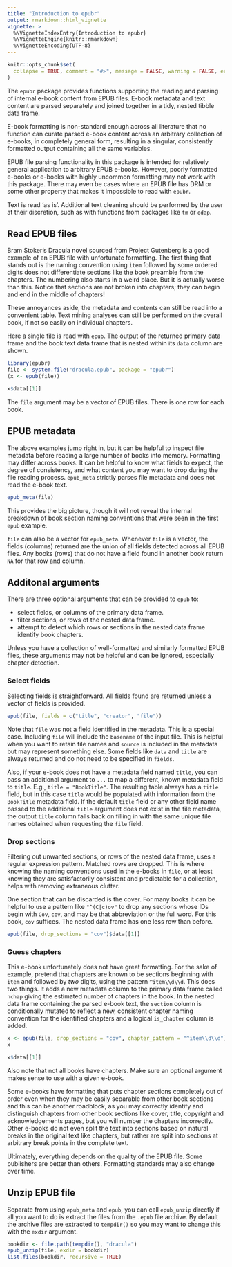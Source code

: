 ```yaml
---
title: "Introduction to epubr"
output: rmarkdown::html_vignette
vignette: >
  %\VignetteIndexEntry{Introduction to epubr}
  %\VignetteEngine{knitr::rmarkdown}
  %\VignetteEncoding{UTF-8}
---
```


```r
knitr::opts_chunk$set(
  collapse = TRUE, comment = "#>", message = FALSE, warning = FALSE, error = FALSE, tidy = TRUE
)
```

The `epubr` package provides functions supporting the reading and parsing of internal e-book content from EPUB files. E-book metadata and text content are parsed separately and joined together in a tidy, nested tibble data frame. 

E-book formatting is non-standard enough across all literature that no function can curate parsed e-book content across an arbitrary collection of e-books, in completely general form, resulting in a singular, consistently formatted output containing all the same variables.

EPUB file parsing functionality in this package is intended for relatively general application to arbitrary EPUB e-books. However, poorly formatted e-books or e-books with highly uncommon formatting may not work with this package.
There may even be cases where an EPUB file has DRM or some other property that makes it impossible to read with `epubr`.

Text is read 'as is'. Additional text cleaning should be performed by the user at their discretion, such as with functions from packages like `tm` or `qdap`.

## Read EPUB files

Bram Stoker's Dracula novel sourced from Project Gutenberg is a good example of an EPUB file with unfortunate formatting.
The first thing that stands out is the naming convention using `item` followed by some ordered digits does not differentiate sections like the book preamble from the chapters.
The numbering also starts in a weird place. But it is actually worse than this. Notice that sections are not broken into chapters; they can begin and end in the middle of chapters!

These annoyances aside, the metadata and contents can still be read into a convenient table. Text mining analyses can still be performed on the overall book, if not so easily on individual chapters.

Here a single file is read with `epub`. The output of the returned primary data frame and the book text data frame that is nested within its `data` column are shown.

```r
library(epubr)
file <- system.file("dracula.epub", package = "epubr")
(x <- epub(file))

x$data[[1]]
```

The `file` argument may be a vector of EPUB files. There is one row for each book.

## EPUB metadata

The above examples jump right in, but it can be helpful to inspect file metadata before reading a large number of books into memory. Formatting may differ across books. It can be helpful to know what fields to expect, the degree of consistency, and what content you may want to drop during the file reading process. `epub_meta` strictly parses file metadata and does not read the e-book text.

```r
epub_meta(file)
```

This provides the big picture, though it will not reveal the internal breakdown of book section naming conventions that were seen in the first `epub` example.

`file` can also be a vector for `epub_meta`. Whenever `file` is a vector, the fields (columns) returned are the union of all fields detected across all EPUB files. Any books (rows) that do not have a field found in another book return `NA` for that row and column.

## Additonal arguments

There are three optional arguments that can be provided to `epub` to:

*    select fields, or columns of the primary data frame.
*    filter sections, or rows of the nested data frame.
*    attempt to detect which rows or sections in the nested data frame identify book chapters.

Unless you have a collection of well-formatted and similarly formatted EPUB files, these arguments may not be helpful and can be ignored, especially chapter detection.

### Select fields

Selecting fields is straightforward. All fields found are returned unless a vector of fields is provided.

```r
epub(file, fields = c("title", "creator", "file"))
```

Note that `file` was not a field identified in the metadata. This is a special case. Including `file` will include the `basename` of the input file. This is helpful when you want to retain file names and `source` is included in the metadata but may represent something else. Some fields like `data` and `title` are always returned and do not need to be specified in `fields`.

Also, if your e-book does not have a metadata field named `title`, you can pass an additional argument to `...` to map a different, known metadata field to `title`. E.g., `title = "BookTitle"`. The resulting table always has a `title` field, but in this case `title` would be populated with information from the `BookTitle` metadata field. If the default `title` field or any other field name passed to the additional `title` argument does not exist in the file metadata, the output `title` column falls back on filling in with the same unique file names obtained when requesting the `file` field.

### Drop sections

Filtering out unwanted sections, or rows of the nested data frame, uses a regular expression pattern. Matched rows are dropped. This is where knowing the naming conventions used in the e-books in `file`, or at least knowing they are satisfactorily consistent and predictable for a collection, helps with removing extraneous clutter.

One section that can be discarded is the cover. For many books it can be helpful to use a pattern like `"^(C|c)ov"` to drop any sections whose IDs begin with `Cov`, `cov`, and may be that abbreviation or the full word. For this book, `cov` suffices. The nested data frame has one less row than before.

```r
epub(file, drop_sections = "cov")$data[[1]]
```

### Guess chapters

This e-book unfortunately does not have great formatting. For the sake of example, pretend that chapters are known to be sections beginning with `item` and followed by *two* digits, using the pattern `^item\\d\\d`. This does two things. It adds a new metadata column to the primary data frame called `nchap` giving the estimated number of chapters in the book. In the nested data frame containing the parsed e-book text, the `section` column is conditionally mutated to reflect a new, consistent chapter naming convention for the identified chapters and a logical `is_chapter` column is added.

```r
x <- epub(file, drop_sections = "cov", chapter_pattern = "^item\\d\\d")
x

x$data[[1]]
```

Also note that not all books have chapters. Make sure an optional argument makes sense to use with a given e-book.

Some e-books have formatting that puts chapter sections completely out of order even when they may be easily separable from other book sections and this can be another roadblock, as you may correctly identify and distinguish chapters from other book sections like cover, title, copyright and acknowledgements pages, but you will number the chapters incorrectly. Other e-books do not even split the text into sections based on natural breaks in the original text like chapters, but rather are split into sections at arbitrary break points in the complete text.

Ultimately, everything depends on the quality of the EPUB file. Some publishers are better than others. Formatting standards may also change over time.

## Unzip EPUB file

Separate from using `epub_meta` and `epub`, you can call `epub_unzip` directly if all you want to do is extract the files from the `.epub` file archive. By default the archive files are extracted to `tempdir()` so you may want to change this with the `exdir` argument.

```r
bookdir <- file.path(tempdir(), "dracula")
epub_unzip(file, exdir = bookdir)
list.files(bookdir, recursive = TRUE)
```
